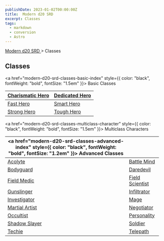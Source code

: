 ```yaml
---
publishDate: 2023-01-02T00:00:00Z
title:  Modern d20 SRD 
excerpt: Classes
tags:
  - markdown
  - conversion
  - Astro
---
```


[ Modern d20 SRD ](/#modernD20) > Classes

##  Classes

<a href="modern-d20-srd-classes-basic-index" style={{ color: "black", fontWeight: "bold", fontSize: "1.5em" }}> Basic Classes</a> 

| [ Charismatic Hero ](modern-d20-srd-classes-basic-charismatic-hero) | [ Dedicated Hero ](modern-d20-srd-classes-basic-dedicated-hero) |
|---|---|
| [ Fast Hero ](modern-d20-srd-classes-basic-fast-hero) | [ Smart Hero ](modern-d20-srd-classes-basic-smart-hero) |
| [ Strong Hero ](modern-d20-srd-classes-basic-strong-hero) | [ Tough Hero ](modern-d20-srd-classes-basic-tough-hero) |

<a href="modern-d20-srd-classes-multiclass-character" style={{ color: "black", fontWeight: "bold", fontSize: "1.5em" }}> Multiclass Characters</a> 

| <a href="modern-d20-srd-classes-advanced-index" style={{ color: "black", fontWeight: "bold", fontSize: "1.2em" }}> Advanced Classes</a> | |
|---|---|
| [Acolyte](modern-d20-srd-classes-advanced-acolyte) | [Battle Mind](modern-d20-srd-classes-advanced-battle-mind) |
| [Bodyguard](modern-d20-srd-classes-advanced-bodyguard) | [Daredevil](modern-d20-srd-classes-advanced-daredevil) |
| [Field Medic](modern-d20-srd-classes-advanced-field-medic) | [Field Scientist](modern-d20-srd-classes-advanced-field-scientist) |
| [Gunslinger](modern-d20-srd-classes-advanced-gunslinger) | [Infiltrator](modern-d20-srd-classes-advanced-infiltrator) |
| [Investigator](modern-d20-srd-classes-advanced-investigator) | [Mage](modern-d20-srd-classes-advanced-mage) |
| [Martial Artist](modern-d20-srd-classes-advanced-martial-artist) | [Negotiator](modern-d20-srd-classes-advanced-negotiator) |
| [Occultist](modern-d20-srd-classes-advanced-occultist) | [Personality](modern-d20-srd-classes-advanced-personality) |
| [Shadow Slayer](modern-d20-srd-classes-advanced-shadow-slayer) | [Soldier](modern-d20-srd-classes-advanced-soldier) |
| [Techie](modern-d20-srd-classes-advanced-techie) | [Telepath](modern-d20-srd-classes-advanced-telepath) |